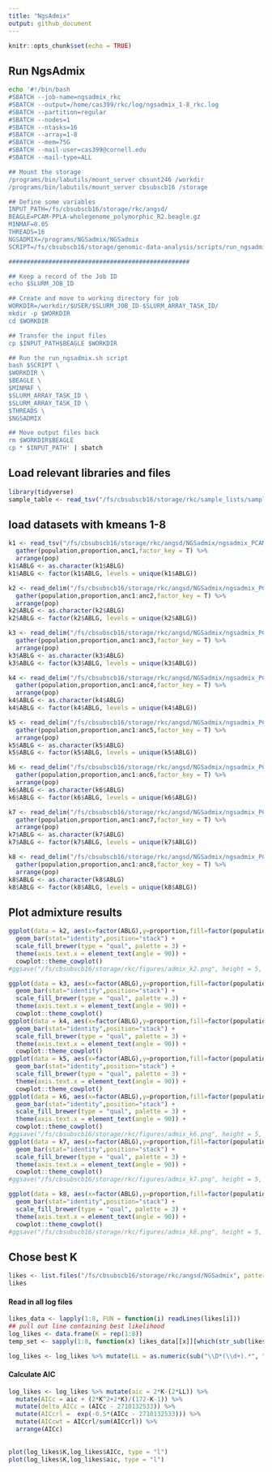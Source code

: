 ```yaml
---
title: "NgsAdmix"
output: github_document
---
```


```r
knitr::opts_chunk$set(echo = TRUE)
```

## Run NgsAdmix
```bash
echo '#!/bin/bash
#SBATCH --job-name=ngsadmix_rkc
#SBATCH --output=/home/cas399/rkc/log/ngsadmix_1-8_rkc.log
#SBATCH --partition=regular
#SBATCH --nodes=1
#SBATCH --ntasks=16
#SBATCH --array=1-8
#SBATCH --mem=75G
#SBATCH --mail-user=cas399@cornell.edu  
#SBATCH --mail-type=ALL

## Mount the storage
/programs/bin/labutils/mount_server cbsunt246 /workdir
/programs/bin/labutils/mount_server cbsubscb16 /storage

## Define some variables
INPUT_PATH=/fs/cbsubscb16/storage/rkc/angsd/
BEAGLE=PCAM-PPLA-wholegenome_polymorphic_R2.beagle.gz
MINMAF=0.05
THREADS=16
NGSADMIX=/programs/NGSadmix/NGSadmix
SCRIPT=/fs/cbsubscb16/storage/genomic-data-analysis/scripts/run_ngsadmix.sh

##################################################

## Keep a record of the Job ID
echo $SLURM_JOB_ID

## Create and move to working directory for job
WORKDIR=/workdir/$USER/$SLURM_JOB_ID-$SLURM_ARRAY_TASK_ID/
mkdir -p $WORKDIR
cd $WORKDIR

## Transfer the input files
cp $INPUT_PATH$BEAGLE $WORKDIR

## Run the run_ngsadmix.sh script
bash $SCRIPT \
$WORKDIR \
$BEAGLE \
$MINMAF \
$SLURM_ARRAY_TASK_ID \
$SLURM_ARRAY_TASK_ID \
$THREADS \
$NGSADMIX

## Move output files back
rm $WORKDIR$BEAGLE
cp * $INPUT_PATH' | sbatch
```

## Load relevant libraries and files
```r
library(tidyverse)
sample_table <- read_tsv("/fs/cbsubscb16/storage/rkc/sample_lists/sample_table.tsv")
```

## load datasets with kmeans 1-8
```r
k1 <- read_tsv("/fs/cbsubscb16/storage/rkc/angsd/NGSadmix/ngsadmix_PCAM-PPLA-wholegenome_polymorphic_k1.qopt", col_names = c("anc1")) %>% mutate(ABLG = sample_table$ABLG, pop = sample_table$Loc) %>% filter(ABLG != 5617, ABLG != 5618, ABLG != 5637, ABLG != 5644, ABLG != 5648, ABLG != 5650, ABLG != 5651, ABLG != 5663, ABLG != 5667, ABLG != 5669, ABLG != 5670) %>% dplyr::select(ABLG,pop,anc1) %>% 
  gather(population,proportion,anc1,factor_key = T) %>% 
  arrange(pop)
k1$ABLG <- as.character(k1$ABLG)
k1$ABLG <- factor(k1$ABLG, levels = unique(k1$ABLG))

k2 <- read_delim("/fs/cbsubscb16/storage/rkc/angsd/NGSadmix/ngsadmix_PCAM-PPLA-wholegenome_polymorphic_k2.qopt", col_names = c("anc1","anc2"), delim = " ") %>% mutate(ABLG = sample_table$ABLG, pop = sample_table$Loc) %>% filter(ABLG != 5617, ABLG != 5618, ABLG != 5637, ABLG != 5644, ABLG != 5648, ABLG != 5650, ABLG != 5651, ABLG != 5663, ABLG != 5667, ABLG != 5669, ABLG != 5670) %>% dplyr::select(ABLG,pop,anc1,anc2) %>% 
  gather(population,proportion,anc1:anc2,factor_key = T) %>% 
  arrange(pop)
k2$ABLG <- as.character(k2$ABLG)
k2$ABLG <- factor(k2$ABLG, levels = unique(k2$ABLG))

k3 <- read_delim("/fs/cbsubscb16/storage/rkc/angsd/NGSadmix/ngsadmix_PCAM-PPLA-wholegenome_polymorphic_k3.qopt", col_names = c("anc1","anc2","anc3"), delim = " ") %>% mutate(ABLG = sample_table$ABLG, pop = sample_table$Loc) %>% filter(ABLG != 5617, ABLG != 5618, ABLG != 5637, ABLG != 5644, ABLG != 5648, ABLG != 5650, ABLG != 5651, ABLG != 5663, ABLG != 5667, ABLG != 5669, ABLG != 5670) %>% dplyr::select(ABLG,pop,anc1,anc2,anc3) %>% 
  gather(population,proportion,anc1:anc3,factor_key = T) %>% 
  arrange(pop)
k3$ABLG <- as.character(k3$ABLG)
k3$ABLG <- factor(k3$ABLG, levels = unique(k3$ABLG))

k4 <- read_delim("/fs/cbsubscb16/storage/rkc/angsd/NGSadmix/ngsadmix_PCAM-PPLA-wholegenome_polymorphic_k4.qopt", col_names = c("anc1","anc2","anc3","anc4"), delim = " ") %>% mutate(ABLG = sample_table$ABLG, pop = sample_table$GeneralLoc) %>% filter(ABLG != 5617, ABLG != 5618, ABLG != 5637, ABLG != 5644, ABLG != 5648, ABLG != 5650, ABLG != 5651, ABLG != 5663, ABLG != 5667, ABLG != 5669, ABLG != 5670) %>% dplyr::select(ABLG,pop,anc1,anc2,anc3,anc4) %>% 
  gather(population,proportion,anc1:anc4,factor_key = T) %>% 
  arrange(pop)
k4$ABLG <- as.character(k4$ABLG)
k4$ABLG <- factor(k4$ABLG, levels = unique(k4$ABLG))

k5 <- read_delim("/fs/cbsubscb16/storage/rkc/angsd/NGSadmix/ngsadmix_PCAM-PPLA-wholegenome_polymorphic_k5.qopt", col_names = c("anc1","anc2","anc3","anc4","anc5"), delim = " ") %>% mutate(ABLG = sample_table$ABLG, pop = sample_table$Loc) %>% filter(ABLG != 5617, ABLG != 5618, ABLG != 5637, ABLG != 5644, ABLG != 5648, ABLG != 5650, ABLG != 5651, ABLG != 5663, ABLG != 5667, ABLG != 5669, ABLG != 5670) %>% dplyr::select(ABLG,pop,anc1,anc2,anc3,anc4,anc5) %>% 
  gather(population,proportion,anc1:anc5,factor_key = T) %>% 
  arrange(pop)
k5$ABLG <- as.character(k5$ABLG)
k5$ABLG <- factor(k5$ABLG, levels = unique(k5$ABLG))

k6 <- read_delim("/fs/cbsubscb16/storage/rkc/angsd/NGSadmix/ngsadmix_PCAM-PPLA-wholegenome_polymorphic_k6.qopt", col_names = c("anc1","anc2","anc3","anc4","anc5","anc6"), delim = " ") %>% mutate(ABLG = sample_table$ABLG, pop = sample_table$GeneralLoc) %>% filter(ABLG != 5617, ABLG != 5618, ABLG != 5637, ABLG != 5644, ABLG != 5648, ABLG != 5650, ABLG != 5651, ABLG != 5663, ABLG != 5667, ABLG != 5669, ABLG != 5670) %>% dplyr::select(ABLG,pop,anc1,anc2,anc3,anc4,anc5,anc6) %>% 
  gather(population,proportion,anc1:anc6,factor_key = T) %>% 
  arrange(pop)
k6$ABLG <- as.character(k6$ABLG)
k6$ABLG <- factor(k6$ABLG, levels = unique(k6$ABLG))

k7 <- read_delim("/fs/cbsubscb16/storage/rkc/angsd/NGSadmix/ngsadmix_PCAM-PPLA-wholegenome_polymorphic_k7.qopt", col_names = c("anc1","anc2","anc3","anc4","anc5","anc6","anc7"), delim = " ") %>% mutate(ABLG = sample_table$ABLG, pop = sample_table$Loc) %>% filter(ABLG != 5617, ABLG != 5618, ABLG != 5637, ABLG != 5644, ABLG != 5648, ABLG != 5650, ABLG != 5651, ABLG != 5663, ABLG != 5667, ABLG != 5669, ABLG != 5670) %>% dplyr::select(ABLG,pop,anc1,anc2,anc3,anc4,anc5,anc6,anc7) %>% 
  gather(population,proportion,anc1:anc7,factor_key = T) %>% 
  arrange(pop)
k7$ABLG <- as.character(k7$ABLG)
k7$ABLG <- factor(k7$ABLG, levels = unique(k7$ABLG))

k8 <- read_delim("/fs/cbsubscb16/storage/rkc/angsd/NGSadmix/ngsadmix_PCAM-PPLA-wholegenome_polymorphic_k8.qopt", col_names = c("anc1","anc2","anc3","anc4","anc5","anc6","anc7","anc8"), delim = " ") %>% mutate(ABLG = sample_table$ABLG, pop = sample_table$Loc) %>% filter(ABLG != 5617, ABLG != 5618, ABLG != 5637, ABLG != 5644, ABLG != 5648, ABLG != 5650, ABLG != 5651, ABLG != 5663, ABLG != 5667, ABLG != 5669, ABLG != 5670) %>% dplyr::select(ABLG,pop,anc1,anc2,anc3,anc4,anc5,anc6,anc7,anc8) %>% 
  gather(population,proportion,anc1:anc8,factor_key = T) %>% 
  arrange(pop)
k8$ABLG <- as.character(k8$ABLG)
k8$ABLG <- factor(k8$ABLG, levels = unique(k8$ABLG))
```

## Plot admixture results
```r
ggplot(data = k2, aes(x=factor(ABLG),y=proportion,fill=factor(population))) + 
  geom_bar(stat="identity",position="stack") +
  scale_fill_brewer(type = "qual", palette = 3) +
  theme(axis.text.x = element_text(angle = 90)) +
  cowplot::theme_cowplot()
#ggsave("/fs/cbsubscb16/storage/rkc/figures/admix_k2.png", height = 5, width = 20, device = "png")

ggplot(data = k3, aes(x=factor(ABLG),y=proportion,fill=factor(population))) + 
  geom_bar(stat="identity",position="stack") +
  scale_fill_brewer(type = "qual", palette = 3) +
  theme(axis.text.x = element_text(angle = 90)) +
  cowplot::theme_cowplot()
ggplot(data = k4, aes(x=factor(ABLG),y=proportion,fill=factor(population))) + 
  geom_bar(stat="identity",position="stack") +
  scale_fill_brewer(type = "qual", palette = 3) +
  theme(axis.text.x = element_text(angle = 90)) +
  cowplot::theme_cowplot()
ggplot(data = k5, aes(x=factor(ABLG),y=proportion,fill=factor(population))) + 
  geom_bar(stat="identity",position="stack") +
  scale_fill_brewer(type = "qual", palette = 3) +
  theme(axis.text.x = element_text(angle = 90)) +
  cowplot::theme_cowplot()
ggplot(data = k6, aes(x=factor(ABLG),y=proportion,fill=factor(population))) + 
  geom_bar(stat="identity",position="stack") +
  scale_fill_brewer(type = "qual", palette = 3) +
  theme(axis.text.x = element_text(angle = 90)) +
  cowplot::theme_cowplot()
#ggsave("/fs/cbsubscb16/storage/rkc/figures/admix_k6.png", height = 5, width = 20, device = "png")
ggplot(data = k7, aes(x=factor(ABLG),y=proportion,fill=factor(population))) + 
  geom_bar(stat="identity",position="stack") +
  scale_fill_brewer(type = "qual", palette = 3) +
  theme(axis.text.x = element_text(angle = 90)) +
  cowplot::theme_cowplot()
#ggsave("/fs/cbsubscb16/storage/rkc/figures/admix_k7.png", height = 5, width = 20, device = "png")

ggplot(data = k8, aes(x=factor(ABLG),y=proportion,fill=factor(population))) + 
  geom_bar(stat="identity",position="stack") +
  scale_fill_brewer(type = "qual", palette = 3) +
  theme(axis.text.x = element_text(angle = 90)) +
  cowplot::theme_cowplot()
#ggsave("/fs/cbsubscb16/storage/rkc/figures/admix_k8.png", height = 5, width = 20, device = "png")
```

## Chose best K
```r
likes <- list.files("/fs/cbsubscb16/storage/rkc/angsd/NGSadmix", pattern = ".log", full.names = T)
likes
```

#### Read in all log files
```r
likes_data <- lapply(1:8, FUN = function(i) readLines(likes[i]))
## pull out line containing best likelihood
log_likes <- data.frame(K = rep(1:8))
temp_set <- sapply(1:8, function(x) likes_data[[x]][which(str_sub(likes_data[[x]], 1, 1) == 'b')])

log_likes <- log_likes %>% mutate(LL = as.numeric(sub("\\D*(\\d+).*", "\\1", temp_set))*-1)

```
#### Calculate AIC
```r
log_likes <- log_likes %>% mutate(aic = 2*K-(2*LL)) %>% 
  mutate(AICc = aic + (2*K^2+2*K)/(172-K-1)) %>% 
  mutate(delta_AICc = (AICc - 2710132533)) %>% 
  mutate(AICcrl =  exp(-0.5*(AICc - 2710132533))) %>%
  mutate(AICcwt = AICcrl/sum(AICcrl)) %>% 
  arrange(AICc)
  
  
plot(log_likes$K,log_likes$AICc, type = "l")
plot(log_likes$K,log_likes$aic, type = "l")
```


